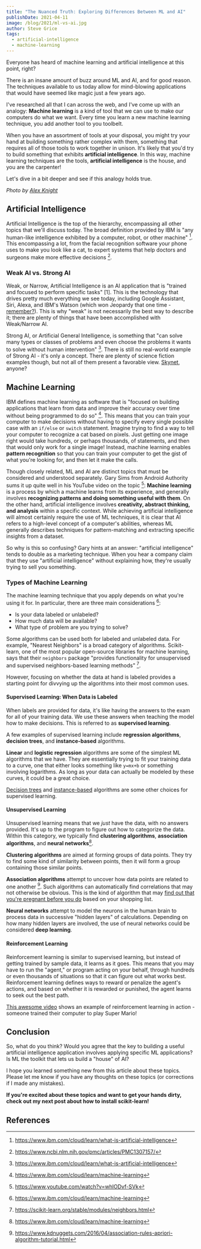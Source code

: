 ```yaml
---
title: "The Nuanced Truth: Exploring Differences Between ML and AI"
publishDate: 2021-04-11
image: /blog/2021/ml-vs-ai.jpg
author: Steve Grice
tags:
  - artificial-intelligence
  - machine-learning
---
```


Everyone has heard of machine learning and artificial intelligence at this point, right?

There is an insane amount of buzz around ML and AI, and for good reason. The techniques available to us today allow for mind-blowing applications that would have seemed like magic just a few years ago.

I've researched all that I can across the web, and I've come up with an analogy: **Machine learning** is a kind of tool that we can use to make our computers do what we want. Every time you learn a new machine learning technique, you add another tool to you toolbelt.

When you have an assortment of tools at your disposal, you might try your hand at building something rather complex with them, something that requires all of those tools to work together in unison. It's likely that you'd try to build something that exhibits **artificial intelligence**. In this way, machine learning techniques are the tools, **artificial intelligence** is the house, and you are the carpenter!

Let's dive in a bit deeper and see if this analogy holds true.

*Photo by [Alex Knight](https://www.pexels.com/@agk42?utm_content=attributionCopyText&utm_medium=referral&utm_source=pexels)*

## Artificial Intelligence

Artificial Intelligence is the top of the hierarchy, encompassing all other topics that we'll discuss today. The broad definition provided by IBM is "any human-like intelligence exhibited by a computer, robot, or other machine" [^1]. This encompassing a lot, from the facial recognition software your phone uses to make you look like a cat, to expert systems that help doctors and surgeons make more effective decisions [^2].

### Weak AI vs. Strong AI

Weak, or Narrow, Artificial Intelligence is an AI application that is "trained and focused to perform specific tasks" [1]. This is the technology that drives pretty much everything we see today, including Google Assistant, Siri, Alexa, and IBM's Watson (which won Jeopardy that one time - [remember?](https://www.techrepublic.com/article/ibm-watson-the-inside-story-of-how-the-jeopardy-winning-supercomputer-was-born-and-what-it-wants-to-do-next/)). This is why "weak" is not necessarily the best way to describe it; there are plenty of things that have been accomplished with Weak/Narrow AI.

Strong AI, or Artificial General Intelligence, is something that "can solve many types or classes of problems and even choose the problems it wants to solve without human intervention" [^1]. There is still no real-world example of Strong AI - it's only a concept. There are plenty of science fiction examples though, but not all of them present a favorable view. [Skynet](https://en.wikipedia.org/wiki/Skynet_(Terminator)), anyone?

## Machine Learning

IBM defines machine learning as software that is "focused on building applications that learn from data and improve their accuracy over time without being programmed to do so" [^3]. This means that you can train your computer to make decisions without having to specify every single possible case with an `if/else` or `switch` statement. Imagine trying to find a way to tell your computer to recognize a cat based on pixels. Just getting one image right would take hundreds, or perhaps thousands, of statements, and then that would only work for a single image! Instead, machine learning enables **pattern recognition** so that you can train your computer to get the gist of what you're looking for, and then let it make the calls.

Though closely related, ML and AI are distinct topics that must be considered and understood separately. Gary Sims from Android Authority sums it up quite well in his YouTube video on the topic [^4]: **Machine learning** is a process by which a machine learns from its experience, and generally involves **recognizing patterns and doing something useful with them**. On the other hand, artificial intelligence involves **creativity, abstract thinking, and analysis** within a specific context. While achieving artificial intelligence will almost certainly require the use of ML techniques, it is clear that AI refers to a high-level concept of a computer's abilities, whereas ML generally describes techniques for pattern-matching and extracting specific insights from a dataset.

So why is this so confusing? Gary hints at an answer: "artificial intelligence" tends to double as a marketing technique. When you hear a company claim that they use "artificial intelligence" without explaining how, they're usually trying to sell you something.

### Types of Machine Learning

The machine learning technique that you apply depends on what you're using it for. In particular, there are three main considerations [^3]:

* Is your data labeled or unlabeled?
* How much data will be available?
* What type of problem are you trying to solve?

Some algorithms can be used both for labeled and unlabeled data. For example, "Nearest Neighbors" is a broad category of algorithms. Scikit-learn, one of the most popular open-source libraries for machine learning, says that their `neighbors` package "provides functionality for unsupervised and supervised neighbors-based learning methods" [^5].

However, focusing on whether the data at hand is labeled provides a starting point for divvying up the algorithms into their most common uses.

#### Supervised Learning: When Data is Labeled

When labels are provided for data, it's like having the answers to the exam for all of your training data. We use these answers when teaching the model how to make decisions. This is referred to as **supervised learning**.

A few examples of supervised learning include **regression algorithms**, **decision trees**, and **instance-based** algorithms.

**Linear** and **logistic regression** algorithms are some of the simplest ML algorithms that we have. They are essentially trying to fit your training data to a curve, one that either looks something like `y=mx+b` or something involving logarithms. As long as your data can actually be modeled by these curves, it could be a great choice.

[Decision trees](https://en.wikipedia.org/wiki/Decision_tree_learning) and [instance-based](https://en.wikipedia.org/wiki/Instance-based_learning) algorithms are some other choices for supervised learning.

#### Unsupervised Learning

Unsupervised learning means that we *just* have the data, with no answers provided. It's up to the program to figure out how to categorize the data. Within this category, we typically find **clustering algorithms**, **association algorithms**, and **neural networks**[^3].

**Clustering algorithms** are aimed at forming groups of data points. They try to find some kind of similarity between points, then it will form a group containing those similar points.

**Association algorithms** attempt to uncover how data points are related to one another [^6]. Such algorithms can automatically find correlations that may not otherwise be obvious. This is the kind of algorithm that may [find out that you're pregnant before you do](https://www.driveresearch.com/market-research-company-blog/how-target-used-data-analytics-to-predict-pregnancies/) based on your shopping list.

**Neural networks** attempt to model the neurons in the human brain to process data in successive "hidden layers" of calculations. Depending on how many hidden layers are involved, the use of neural networks could be considered **deep learning**.

#### Reinforcement Learning

Reinforcement learning is similar to supervised learning, but instead of getting trained by sample data, it learns as it goes. This means that you may have to run the "agent," or program acting on your behalf, through hundreds or even thousands of situations so that it can figure out what works best. Reinforcement learning defines ways to reward or penalize the agent's actions, and based on whether it is rewarded or punished, the agent learns to seek out the best path.

[This awesome video](https://www.youtube.com/watch?v=y5OY4dd5DIY) shows an example of reinforcement learning in action - someone trained their computer to play Super Mario!

## Conclusion

So, what do you think? Would you agree that the key to building a useful artificial intelligence application involves applying specific ML applications? Is ML the toolkit that lets us build a "house" of AI?

I hope you learned something new from this article about these topics. Please let me know if you have any thoughts on these topics (or corrections if I made any mistakes).

**If you're excited about these topics and want to get your hands dirty, check out my next post about how to install scikit-learn!**

## References

[^1]: https://www.ibm.com/cloud/learn/what-is-artificial-intelligence

[^2]: https://www.ncbi.nlm.nih.gov/pmc/articles/PMC1307157/

[^3]: https://www.ibm.com/cloud/learn/machine-learning

[^4]: https://www.youtube.com/watch?v=whlODvf-SVk

[^5]: https://scikit-learn.org/stable/modules/neighbors.html

[^6]: https://www.kdnuggets.com/2016/04/association-rules-apriori-algorithm-tutorial.html
